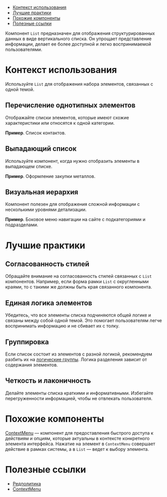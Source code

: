 

<MdxMenu>

- [Контекст использования](#контекст-использования)
- [Лучшие практики](#лучшие-практики)
- [Похожие компоненты](#похожие-компоненты)
- [Полезные ссылки](#полезные-ссылки)

</MdxMenu>

Компонент `List` предназначен для отображения структурированных данных в виде вертикального списка. Он упрощает представление информации, делает ее более доступной и легко воспринимаемой пользователями.

<MdxImage src={start_example} />

# Контекст использования

Используйте `List` для отображения набора элементов, связанных с одной темой.

## Перечисление однотипных элементов

Отображайте списки элементов, которые имеют схожие характеристики или относятся к одной категории.

**Пример**. Список контактов.

<MdxImage src={contact} />

## Выпадающий список

Используйте компонент, когда нужно отобразить элементы в выпадающем списке.

**Пример**. Оформление закупки металлов.

<MdxImage src={order} />

## Визуальная иерархия

Компонент полезен для отображения сложной информации с несколькими уровнями детализации.

**Пример**. Боковое меню навигации на сайте с подкатегориями и подразделами.

# Лучшие практики

## Согласованность стилей

Обращайте внимание на согласованность стилей связанных с `List` компонентов. Например, если форма рамки `List` с округленными краями, то с такими же должны быть края связанного компонента.

## Единая логика элементов

Убедитесь, что все элементы списка подчиняются общей логике и связаны между собой одной темой. Это помогает пользователям легче воспринимать информацию и не сбивает их с толку.

## Группировка

Если список состоит из элементов с разной логикой, рекомендуем разбить их на [логические группы](##LIBS.LIB.STAND.TAB/lib:uikit/stand:components-list-canary/tab:dev/hash:группировка). Логика разделения зависит от содержания элементов.

## Четкость и лаконичность

Делайте элементы списка краткими и информативными. Избегайте перегруженности информацией, чтобы не отвлекать пользователя.

# Похожие компоненты

[ContextMenu](##LIBS.LIB.STAND/lib:uikit/stand:components-contextmenu-stable) — компонент для предоставления быстрого доступа к действиям и опциям, которые актуальны в контексте конкретного элемента интерфейса. Нажатие на элемент в `ContextMenu` совершает действие в рамках системы, а в `List` — ведет к выбору элемента.

# Полезные ссылки

- [Редполитика](##LIBS.LIB.STAND/lib:portal/stand:guidelines-editorialpolicy)
- [ContextMenu](##LIBS.LIB.STAND/lib:uikit/stand:components-contextmenu-stable)
